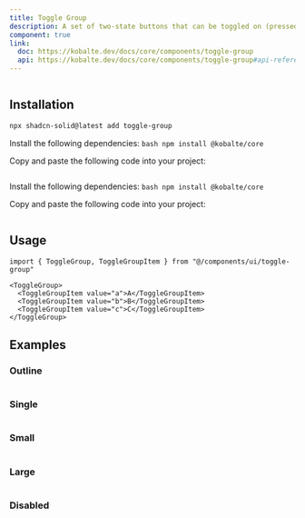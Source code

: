 ```yaml
---
title: Toggle Group
description: A set of two-state buttons that can be toggled on (pressed) or off (not pressed).
component: true
link:
  doc: https://kobalte.dev/docs/core/components/toggle-group
  api: https://kobalte.dev/docs/core/components/toggle-group#api-reference
---
```


<ComponentPreview name="toggle-group-demo" >

```tsx file=<rootDir>/src/registry/tailwindcss/examples/toggle-group-demo.tsx

```

</ComponentPreview>

## Installation

<ComponentInstallation >

```bash
npx shadcn-solid@latest add toggle-group
```

<Step >

<StepItem>Install the following dependencies:</StepItem>
```bash npm install @kobalte/core ```

<StepItem>Copy and paste the following code into your project:</StepItem>
```tsx file=<rootDir>/src/registry/tailwindcss/ui/toggle-group.tsx
```

</Step>

<Step >

<StepItem>Install the following dependencies:</StepItem>
```bash npm install @kobalte/core ```

<StepItem>Copy and paste the following code into your project:</StepItem>
```tsx file=<rootDir>/../packages/unocss/ui/toggle-group.tsx
```

</Step>

</ComponentInstallation>

## Usage

```tsx
import { ToggleGroup, ToggleGroupItem } from "@/components/ui/toggle-group"
```

```tsx
<ToggleGroup>
  <ToggleGroupItem value="a">A</ToggleGroupItem>
  <ToggleGroupItem value="b">B</ToggleGroupItem>
  <ToggleGroupItem value="c">C</ToggleGroupItem>
</ToggleGroup>
```

## Examples

### Outline

<ComponentPreview name="toggle-group-outline-demo" >

```tsx file=<rootDir>/src/registry/tailwindcss/examples/toggle-group-outline-demo.tsx

```

</ComponentPreview>

### Single

<ComponentPreview name="toggle-group-single-demo" >

```tsx file=<rootDir>/src/registry/tailwindcss/examples/toggle-group-single-demo.tsx

```

</ComponentPreview>

### Small

<ComponentPreview name="toggle-group-small-demo" >

```tsx file=<rootDir>/src/registry/tailwindcss/examples/toggle-group-small-demo.tsx

```

</ComponentPreview>

### Large

<ComponentPreview name="toggle-group-large-demo" >

```tsx file=<rootDir>/src/registry/tailwindcss/examples/toggle-group-large-demo.tsx

```

</ComponentPreview>

### Disabled

<ComponentPreview name="toggle-group-disabled-demo" >

```tsx file=<rootDir>/src/registry/tailwindcss/examples/toggle-group-disabled-demo.tsx

```

</ComponentPreview>
